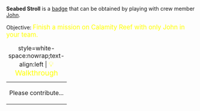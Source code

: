 '''Seabed Stroll''' is a [[Badges|badge]] that can be obtained by playing with crew member [[John_Hughes_Mercury|John]].

Objective: <big style="color:yellow">Finish a mission on Calamity Reef with only John in your team.</big>

{| class="mw-collapsible mw-collapsed"
|+ style=white-space:nowrap;text-align:left | <big style="color:yellow">💡 Walkthrough</big>
|-
| Please contribute...
|}
